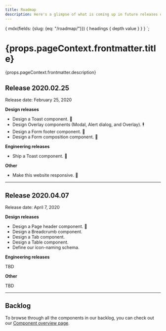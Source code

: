 ```yaml
---
title: Roadmap
description: Here's a glimpse of what is coming up in future releases of Paste. Unless explicitly mentioned, all roadmap dates are tentative and subject to change.
---
```



  {
    mdx(fields: {slug: {eq: "/roadmap/"}}) {
      headings {
        depth
        value
      }
    }
  }
`;

<contentwrapper>

<TableOfContents headings={props.data.mdx.headings} />

<content>

<h1>{props.pageContext.frontmatter.title}</h1>

<p>{props.pageContext.frontmatter.description}</p>

<Box>

## Release 2020.02.25

Release date: February 25, 2020

**Design releases**

- Design a Toast component. 🍞
- Design Overlay components (Modal, Alert dialog, and Overlay). 🕴
- Design a Form footer component. 📝
- Design a Form composition component. 📝

**Engineering releases**

- Ship a Toast component. 🍞

**Other**

- Make this website responsive. 📱

---

## Release 2020.04.07

Release date: April 7, 2020

**Design releases**

- Design a Page header component. 🎩
- Design a Breadcrumb component.
- Design a Tab component.
- Design a Table component.
- Define our icon-naming schema.

**Engineering releases**

TBD

**Other**

TBD

---

## Backlog

To browse through all the components in our backlog, you can check out our [Component overview page](/components).

</Box>

</content>

</contentwrapper>

